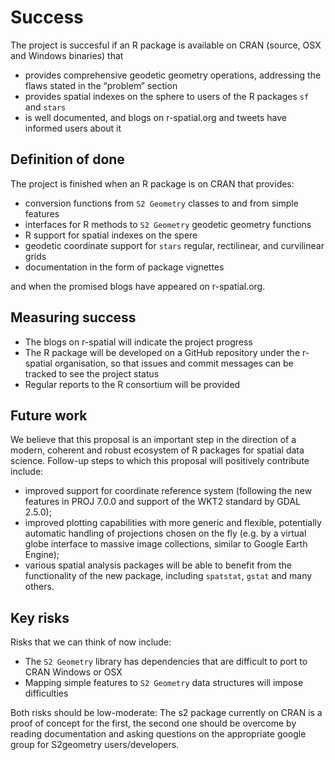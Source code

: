 # Success
<!-- 
Projects should have a definition of done that is measurable, and a thorough understanding going in of what the risks are to delivery 
-->

The project is succesful if an R package is available on CRAN (source, OSX and Windows binaries) that

* provides comprehensive geodetic geometry operations, addressing the flaws stated in the "problem" section
* provides spatial indexes on the sphere to users of the R packages `sf` and `stars`
* is well documented, and blogs on r-spatial.org and tweets have informed users about it

## Definition of done
<!-- 
What does success look like? 
-->

The project is finished when an R package is on CRAN that provides:

* conversion functions from `S2 Geometry` classes to and from simple features
* interfaces for R methods to `S2 Geometry` geodetic geometry functions 
* R support for spatial indexes on the spere
* geodetic coordinate support for `stars` regular, rectilinear, and curvilinear grids
* documentation in the form of package vignettes

and when the promised blogs have appeared on r-spatial.org.

## Measuring success
<!-- 
How will we know when success is achieved, what markers can we use along the way 
-->

* The blogs on r-spatial will indicate the project progress
* The R package will be developed on a GitHub repository under the
r-spatial organisation, so that issues and commit messages can be tracked
to see the project status
* Regular reports to the R consortium will be provided

## Future work
<!-- 
How could this be extended / developed in the future by yourself and/or the community in general?
-->

We believe that this proposal is an important step in the direction
of a modern, coherent and robust ecosystem of R packages for spatial
data science. Follow-up steps to which this proposal will positively
contribute include:

* improved support for coordinate reference system (following the
new features in PROJ 7.0.0 and support of the WKT2 standard by
GDAL 2.5.0);
* improved plotting capabilities with more generic and flexible,
potentially automatic handling of projections chosen on the fly
(e.g. by a virtual globe interface to massive image collections,
similar to Google Earth Engine);
* various spatial analysis packages will be able to benefit from
the functionality of the new package, including `spatstat`, `gstat`
and many others.

## Key risks
<!-- 
What sort of things could come up that can delay or break the project?
 - [ ] People
 - [ ] Processes
 - [ ] Tooling & Technology
 - [ ] Costs
-->

Risks that we can think of now include:

* The `S2 Geometry` library has dependencies that are difficult to port to CRAN Windows or OSX
* Mapping simple features to `S2 Geometry` data structures will impose difficulties

Both risks should be low-moderate: The s2 package currently on
CRAN is a proof of concept for the first, the second one should
be overcome by reading documentation and asking questions on the
appropriate google group for S2geometry users/developers.
